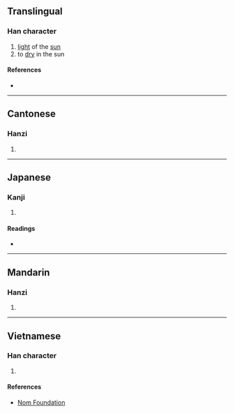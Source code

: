 {{character info/new}}
==Translingual==

===Han character===
{{Han char|rn=72|rad=日|as=06|sn=10|four=61016|canj=AMAM|ids=⿰日亘}}

# [[light]] of the [[sun]]
# to [[dry]] in the sun

====References====
* {{Han ref|kx=0494.260|dkj=13893|dj=0860.030|hdz=21506.040|uh=6645|ud=26181|bh=AECF|bd=44751}}

----

==Cantonese==

===Hanzi===
{{yue-hanzi|jyut=[[hyun1]], [[syun2]]|y=hyun1, syun2}}

# {{defn|lang=yue|sort=日06}}

----

==Japanese==

===Kanji===
{{ja-kanji|grade=|rs=日06}}

# {{defn|lang=ja|sort=日06}}

====Readings====
* {{ja-readings|on=[[けん]] (ken), [[かん]] (kan)|kun=[[あきらか]] (akiraka)}}

----

==Mandarin==

===Hanzi===
{{cmn-hanzi|pin=[[xuǎn]] ([[xuan3]])|wg=hsüan<sup>3</sup>}}

# {{defn|lang=cmn|sort=日06}}

----

==Vietnamese==

===Han character===
{{vi-readings|rs=日06|hanviet=huyễn}}

# {{defn|lang=vi|sort=日06}}

====References====
* [http://nomfoundation.org/common/nom_details.php?codepoint=6645 Nom Foundation]